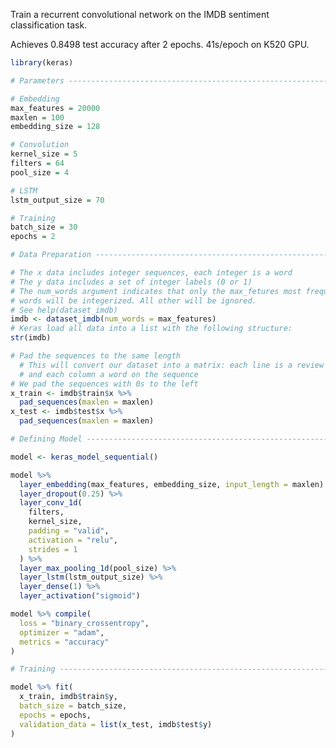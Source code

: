 Train a recurrent convolutional network on the IMDB sentiment
classification task.
 
Achieves 0.8498 test accuracy after 2 epochs. 41s/epoch on K520 GPU.

```r
library(keras)

# Parameters --------------------------------------------------------------

# Embedding
max_features = 20000
maxlen = 100
embedding_size = 128

# Convolution
kernel_size = 5
filters = 64
pool_size = 4

# LSTM
lstm_output_size = 70

# Training
batch_size = 30
epochs = 2

# Data Preparation --------------------------------------------------------

# The x data includes integer sequences, each integer is a word
# The y data includes a set of integer labels (0 or 1)
# The num_words argument indicates that only the max_fetures most frequent
# words will be integerized. All other will be ignored.
# See help(dataset_imdb)
imdb <- dataset_imdb(num_words = max_features)
# Keras load all data into a list with the following structure:
str(imdb)

# Pad the sequences to the same length
  # This will convert our dataset into a matrix: each line is a review
  # and each column a word on the sequence
# We pad the sequences with 0s to the left
x_train <- imdb$train$x %>%
  pad_sequences(maxlen = maxlen)
x_test <- imdb$test$x %>%
  pad_sequences(maxlen = maxlen)

# Defining Model ------------------------------------------------------

model <- keras_model_sequential()

model %>%
  layer_embedding(max_features, embedding_size, input_length = maxlen) %>%
  layer_dropout(0.25) %>%
  layer_conv_1d(
    filters, 
    kernel_size, 
    padding = "valid",
    activation = "relu",
    strides = 1
  ) %>%
  layer_max_pooling_1d(pool_size) %>%
  layer_lstm(lstm_output_size) %>%
  layer_dense(1) %>%
  layer_activation("sigmoid")

model %>% compile(
  loss = "binary_crossentropy",
  optimizer = "adam",
  metrics = "accuracy"
)

# Training ----------------------------------------------------------------

model %>% fit(
  x_train, imdb$train$y,
  batch_size = batch_size,
  epochs = epochs,
  validation_data = list(x_test, imdb$test$y)
)
```

